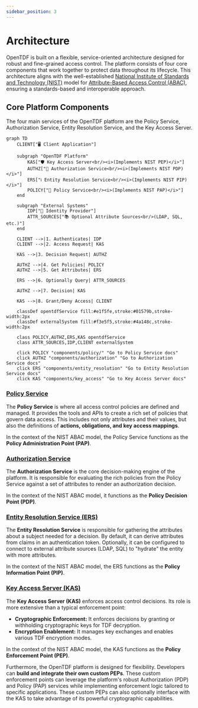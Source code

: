 ```yaml
---
sidebar_position: 3
---
```


# Architecture

OpenTDF is built on a flexible, service-oriented architecture designed for robust and fine-grained access control. The platform consists of four core components that work together to protect data throughout its lifecycle. This architecture aligns with the well-established [National Institute of Standards and Technology (NIST)](https://www.nist.gov) model for [Attribute-Based Access Control (ABAC)](https://csrc.nist.gov/projects/attribute-based-access-control), ensuring a standards-based and interoperable approach.

## Core Platform Components

The four main services of the OpenTDF platform are the Policy Service, Authorization Service, Entity Resolution Service, and the Key Access Server.

```mermaid
graph TD
    CLIENT["🖥️ Client Application"]

    subgraph "OpenTDF Platform"
        KAS["🛡️ Key Access Server<br/><i>(Implements NIST PEP)</i>"]
        AUTHZ["🧠 Authorization Service<br/><i>(Implements NIST PDP)</i>"]
        ERS["ℹ️ Entity Resolution Service<br/><i>(Implements NIST PIP)</i>"]
        POLICY["🏢 Policy Service<br/><i>(Implements NIST PAP)</i>"]
    end

    subgraph "External Systems"
        IDP["🔐 Identity Provider"]
        ATTR_SOURCES["📚 Optional Attribute Sources<br/>(LDAP, SQL, etc.)"]
    end

    CLIENT -->|1. Authenticates| IDP
    CLIENT -->|2. Access Request| KAS
    
    KAS -->|3. Decision Request| AUTHZ
    
    AUTHZ -->|4. Get Policies| POLICY
    AUTHZ -->|5. Get Attributes| ERS
    
    ERS -->|6. Optionally Query| ATTR_SOURCES
    
    AUTHZ -->|7. Decision| KAS
    
    KAS -->|8. Grant/Deny Access| CLIENT

    classDef opentdfService fill:#e1f5fe,stroke:#01579b,stroke-width:2px
    classDef externalSystem fill:#f3e5f5,stroke:#4a148c,stroke-width:2px
    
    class POLICY,AUTHZ,ERS,KAS opentdfService
    class ATTR_SOURCES,IDP,CLIENT externalSystem

    click POLICY "components/policy/" "Go to Policy Service docs"
    click AUTHZ "components/authorization" "Go to Authorization Service docs"
    click ERS "components/entity_resolution" "Go to Entity Resolution Service docs"
    click KAS "components/key_access" "Go to Key Access Server docs"
```

### [Policy Service](components/policy/)

The **Policy Service** is where all access control policies are defined and managed. It provides the tools and APIs to create a rich set of policies that govern data access. This includes not only attributes and their values, but also the definitions of **actions, obligations, and key access mappings**.

In the context of the NIST ABAC model, the Policy Service functions as the **Policy Administration Point (PAP)**.

### [Authorization Service](components/authorization)

The **Authorization Service** is the core decision-making engine of the platform. It is responsible for evaluating the rich policies from the Policy Service against a set of attributes to render an authorization decision.

In the context of the NIST ABAC model, it functions as the **Policy Decision Point (PDP)**.

### [Entity Resolution Service (ERS)](components/entity_resolution)

The **Entity Resolution Service** is responsible for gathering the attributes about a subject needed for a decision. By default, it can derive attributes from claims in an authentication token. Optionally, it can be configured to connect to external attribute sources (LDAP, SQL) to "hydrate" the entity with more attributes.

In the context of the NIST ABAC model, the ERS functions as the **Policy Information Point (PIP)**.

### [Key Access Server (KAS)](components/key_access)

The **Key Access Server (KAS)** enforces access control decisions. Its role is more extensive than a typical enforcement point:

-   **Cryptographic Enforcement:** It enforces decisions by granting or withholding cryptographic keys for TDF decryption.
-   **Encryption Enablement:** It manages key exchanges and enables various TDF encryption modes.

In the context of the NIST ABAC model, the KAS functions as the **Policy Enforcement Point (PEP)**.

Furthermore, the OpenTDF platform is designed for flexibility. Developers can **build and integrate their own custom PEPs**. These custom enforcement points can leverage the platform's robust Authorization (PDP) and Policy (PAP) services while implementing enforcement logic tailored to specific applications. These custom PEPs can also optionally interface with the KAS to take advantage of its powerful cryptographic capabilities.